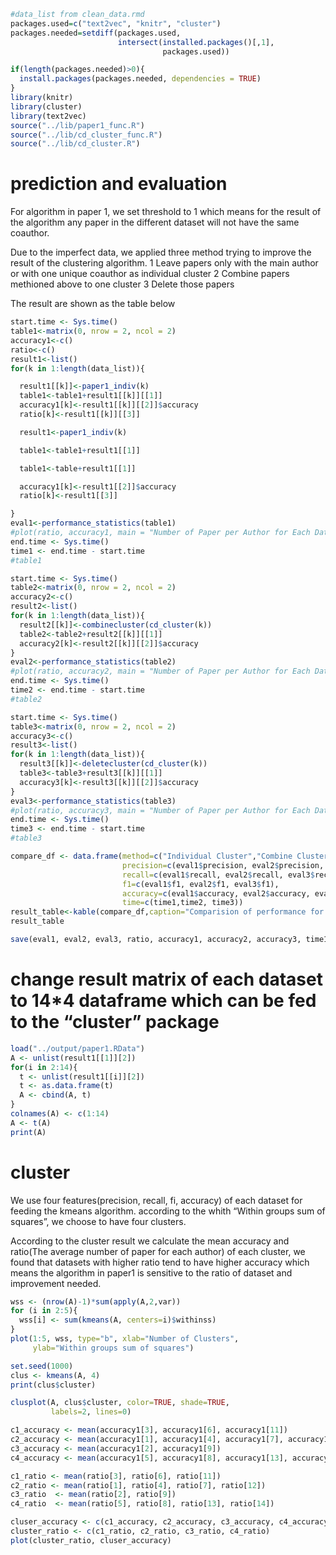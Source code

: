 


```r
#data_list from clean_data.rmd
packages.used=c("text2vec", "knitr", "cluster")
packages.needed=setdiff(packages.used, 
                        intersect(installed.packages()[,1], 
                                  packages.used))

if(length(packages.needed)>0){
  install.packages(packages.needed, dependencies = TRUE)
}
library(knitr)
library(cluster)
library(text2vec)
source("../lib/paper1_func.R")
source("../lib/cd_cluster_func.R")
source("../lib/cd_cluster.R")
```
# prediction and evaluation
For algorithm in paper 1, we set threshold to 1 which means for the result of the algorithm any paper in the different dataset will not have the same coauthor.

Due to the imperfect data, we applied three method trying to improve the result of the clustering algorithm.
1 Leave papers only with the main author or with one unique coauthor as individual cluster
2 Combine papers methioned above to one cluster
3 Delete those papers 

The result are shown as the table below 
```r
start.time <- Sys.time()
table1<-matrix(0, nrow = 2, ncol = 2)
accuracy1<-c()
ratio<-c()
result1<-list()
for(k in 1:length(data_list)){

  result1[[k]]<-paper1_indiv(k)
  table1<-table1+result1[[k]][[1]]
  accuracy1[k]<-result1[[k]][[2]]$accuracy
  ratio[k]<-result1[[k]][[3]]

  result1<-paper1_indiv(k)

  table1<-table1+result1[[1]]

  table1<-table+result1[[1]]

  accuracy1[k]<-result1[[2]]$accuracy
  ratio[k]<-result1[[3]]

}
eval1<-performance_statistics(table1)
#plot(ratio, accuracy1, main = "Number of Paper per Author for Each Dataset vs Accuracy")
end.time <- Sys.time()
time1 <- end.time - start.time
#table1
```
```r
start.time <- Sys.time()
table2<-matrix(0, nrow = 2, ncol = 2)
accuracy2<-c()
result2<-list()
for(k in 1:length(data_list)){
  result2[[k]]<-combinecluster(cd_cluster(k))
  table2<-table2+result2[[k]][[1]]
  accuracy2[k]<-result2[[k]][[2]]$accuracy
}
eval2<-performance_statistics(table2)
#plot(ratio, accuracy2, main = "Number of Paper per Author for Each Dataset vs Accuracy")
end.time <- Sys.time()
time2 <- end.time - start.time
#table2
```
```r
start.time <- Sys.time()
table3<-matrix(0, nrow = 2, ncol = 2)
accuracy3<-c()
result3<-list()
for(k in 1:length(data_list)){
  result3[[k]]<-deletecluster(cd_cluster(k))
  table3<-table3+result3[[k]][[1]]
  accuracy3[k]<-result3[[k]][[2]]$accuracy
}
eval3<-performance_statistics(table3)
#plot(ratio, accuracy3, main = "Number of Paper per Author for Each Dataset vs Accuracy")
end.time <- Sys.time()
time3 <- end.time - start.time
#table3
```
```r
compare_df <- data.frame(method=c("Individual Cluster","Combine Cluster","Delete Cluster"),
                         precision=c(eval1$precision, eval2$precision, eval3$precision),
                         recall=c(eval1$recall, eval2$recall, eval3$recall),
                         f1=c(eval1$f1, eval2$f1, eval3$f1),
                         accuracy=c(eval1$accuracy, eval2$accuracy, eval3$accuracy),
                         time=c(time1,time2, time3))
result_table<-kable(compare_df,caption="Comparision of performance for three clustering methods",digits = 2)
result_table
```

```r
save(eval1, eval2, eval3, ratio, accuracy1, accuracy2, accuracy3, time1, time2, time3, result_table, table1, table2, table3, file = "../output/paper1.RData")
```

# change result matrix of each dataset to 14*4 dataframe which can be fed to the "cluster" package 
```r
load("../output/paper1.RData")
A <- unlist(result1[[1]][2])
for(i in 2:14){
  t <- unlist(result1[[i]][2])
  t <- as.data.frame(t)
  A <- cbind(A, t)
}
colnames(A) <- c(1:14)
A <- t(A)
print(A)
```
# cluster 
We use four features(precision, recall, fi, accuracy) of each dataset for feeding the kmeans algorithm.
according to the whith "Within groups sum of squares", we choose to have four clusters.

According to the cluster result we calculate the mean accuracy and ratio(The average number of paper for each author) of each cluster, we found that datasets with higher ratio tend to have higher accuracy which means the algorithm in paper1 is sensitive to the ratio of dataset and improvement needed.
```r
wss <- (nrow(A)-1)*sum(apply(A,2,var))
for (i in 2:5){
  wss[i] <- sum(kmeans(A, centers=i)$withinss)
}
plot(1:5, wss, type="b", xlab="Number of Clusters",
     ylab="Within groups sum of squares")

set.seed(1000)
clus <- kmeans(A, 4)
print(clus$cluster)

clusplot(A, clus$cluster, color=TRUE, shade=TRUE, 
         labels=2, lines=0)

c1_accuracy <- mean(accuracy1[3], accuracy1[6], accuracy1[11])
c2_accuracy <- mean(accuracy1[1], accuracy1[4], accuracy1[7], accuracy1[12])
c3_accuracy <- mean(accuracy1[2], accuracy1[9])
c4_accuracy <- mean(accuracy1[5], accuracy1[8], accuracy1[13], accuracy1[14])

c1_ratio <- mean(ratio[3], ratio[6], ratio[11])
c2_ratio <- mean(ratio[1], ratio[4], ratio[7], ratio[12])
c3_ratio  <- mean(ratio[2], ratio[9])
c4_ratio  <- mean(ratio[5], ratio[8], ratio[13], ratio[14])

cluser_accuracy <- c(c1_accuracy, c2_accuracy, c3_accuracy, c4_accuracy)
cluster_ratio <- c(c1_ratio, c2_ratio, c3_ratio, c4_ratio)
plot(cluster_ratio, cluser_accuracy)
```

